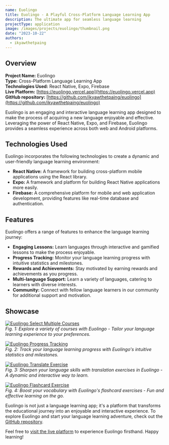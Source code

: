 ```yaml
---
name: Euolingo
title: Euolingo - A Playful Cross-Platform Language Learning App
description: The ultimate app for seamless language learning
projectType: application
image: /images/projects/euolingo/thumbnail.png
date: "2023-10-22"
authors:
  - ikyawthetpaing
---
```


## Overview

**Project Name:** Euolingo  
**Type:** Cross-Platform Language Learning App  
**Technologies Used:** React Native, Expo, Firebase  
**Live Platform:** [https://euolingo.vercel.app](https://euolingo.vercel.app)  
**GitHub repository:** [https://github.com/ikyawthetpaing/euolingo](https://github.com/ikyawthetpaing/euolingo)

Euolingo is an engaging and interactive language learning app designed to make the process of acquiring a new language enjoyable and effective. Leveraging the power of React Native, Expo, and Firebase, Euolingo provides a seamless experience across both web and Android platforms.

## Technologies Used

Euolingo incorporates the following technologies to create a dynamic and user-friendly language learning environment:

- **React Native:** A framework for building cross-platform mobile applications using the React library.
- **Expo:** A framework and platform for building React Native applications more easily.
- **Firebase:** A comprehensive platform for mobile and web application development, providing features like real-time database and authentication.

## Features

Euolingo offers a range of features to enhance the language learning journey:

- **Engaging Lessons:** Learn languages through interactive and gamified lessons to make the process enjoyable.
- **Progress Tracking:** Monitor your language learning progress with intuitive statistics and milestones.
- **Rewards and Achievements:** Stay motivated by earning rewards and achievements as you progress.
- **Multi-language Support:** Learn a variety of languages, catering to learners with diverse interests.
- **Community:** Connect with fellow language learners in our community for additional support and motivation.

## Showcase

[![Euolingo Select Multiple Courses](/images/projects/euolingo/showcase/select_multiple_course.png)](https://github.com/ikyawthetpaing/euolingo)  
_Fig. 1: Explore a variety of courses with Euolingo - Tailor your language learning experience to your preferences._

[![Euolingo Progress Tracking](/images/projects/euolingo/showcase/progress_tracking.png)](https://github.com/ikyawthetpaing/euolingo)  
_Fig. 2: Track your language learning progress with Euolingo's intuitive statistics and milestones._

[![Euolingo Translate Exercise](/images/projects/euolingo/showcase/translate_exercise.png)](https://github.com/ikyawthetpaing/euolingo)  
_Fig. 3: Sharpen your language skills with translation exercises in Euolingo - A dynamic and interactive way to learn._

[![Euolingo Flashcard Exercise](/images/projects/euolingo/showcase/flashcard_exercise.png)](https://github.com/ikyawthetpaing/euolingo)  
_Fig. 4: Boost your vocabulary with Euolingo's flashcard exercises - Fun and effective learning on the go._

Euolingo is not just a language learning app; it's a platform that transforms the educational journey into an enjoyable and interactive experience. To explore Euolingo and start your language learning adventure, check out the [GitHub repository](https://github.com/ikyawthetpaing/euolingo).

Feel free to [visit the live platform](https://euolingo.vercel.app) to experience Euolingo firsthand. Happy learning!
